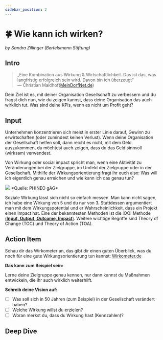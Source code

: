 ```yaml
---
sidebar_position: 2
---
```


# 🍀 Wie kann ich wirken?

_by Sandra Zillinger (Bertelsmann Stiftung)_

## Intro

> „Eine Kombination aus Wirkung & Wirtschaftlichkeit. Das ist das, was langfristig erfolgreich sein wird. Davon bin ich überzeugt“\
> ― Christian Maidhof([MeinDorfNet.de](https://meindorfnet.de/))

Dein Ziel ist es, mit deiner Organisation Gesellschaft zu verbessern und du fragst dich nun, wie du zeigen kannst, dass deine Organisation das auch wirklich tut. Was sind deine KPIs, wenn es nicht um Profit geht?

## Input

Unternehmen konzentrieren sich meist in erster Linie darauf, Gewinn zu erwirtschaften (oder zumindest keinen Verlust). Wenn deine Organisation der Gesellschaft helfen soll, dann reicht es nicht, mit dem Geld auszukommen, du möchtest auch zeigen, dass du das Geld sinnvoll (wirksam) verwendest.

Von Wirkung oder social impact spricht man, wenn eine Aktivität zu Veränderungen bei der Zielgruppe, im Umfeld der Zielgruppe oder in der Gesellschaft. Mithilfe der Wirkungsorientierung fragt ihr euch also: Was will ich eigentlich genau erreichen und wie kann ich das genau tun?

<img src="/content/3-growth-2-wie-kann-ich-wirken.png" />
*Quelle: PHINEO gAG*

Soziale Wirkung lässt sich nicht so einfach messen. Man kann nicht sagen, ich habe eine Wirkung von 5 und du nur von 3. Stattdessen argumentiert man mit dem Wirkungspotential und er Wahrscheinlichkeit, dass ein Projekt einen Impact hat. Eine der bekanntesten Methoden ist die IOOI Methode [(**Input, Output, Outcome, Impact**)](https://www.wirkometer.de/magazin/was-ist-gesellschaftliche-wirkung). Weitere wichtige Begriffe sind Theory of Change (TOC) und Theory of Action (TOA).

## Action Item

Schau dir das Wirkometer an, das gibt dir einen guten Überblick, was du noch für eine gute Wirkungsorientierung tun kannst: [Wirkometer.de](https://www.wirkometer.de/)

**Das kann zum Beispiel sein:**

Lerne deine Zielgruppe genau kennen, nur dann kannst du Maßnahmen entwickeln, die ihr auch wirklich weiterhilft.

**Schreib deine Vision auf:**

- [ ] Was soll sich in 50 Jahren (zum Beispiel) in der Gesellschaft verändert haben?
- [ ] Welche Wirkung willst du erzielen?
- [ ] Woran merkst du, dass du Wirkung hast (Kennzahlen)?

## Deep Dive

<TwoColumns>
  <YouTube videoId="KDCYc_0h13g" />
  <YouTube videoId="YotWpRYvW40" />
  <YouTube videoId="cg4J1g0IVHg" />
</TwoColumns>
